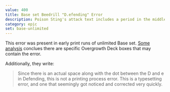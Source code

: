 ```yaml
---
value: 400
title: Base set Beedrill "D.efending" Error
description: Poison Sting's attack text includes a period in the middle of the word "Defending".
category: epic
set: base-unlimited
---
```


This error was present in early print runs of unlimited Base set.
[Some analysis](https://zandergb.tumblr.com/post/183709235827/edit-knowledge-of-this-error-is-a-bit-more) conclues there are specific Overgrowth Deck boxes that may contain the error.

Additionally, they write:

> Since there is an actual space along with the dot between the D and e in Defending, this is not a printing process error.
This is a typesetting error, and one that seemingly got noticed and corrected very quickly.
